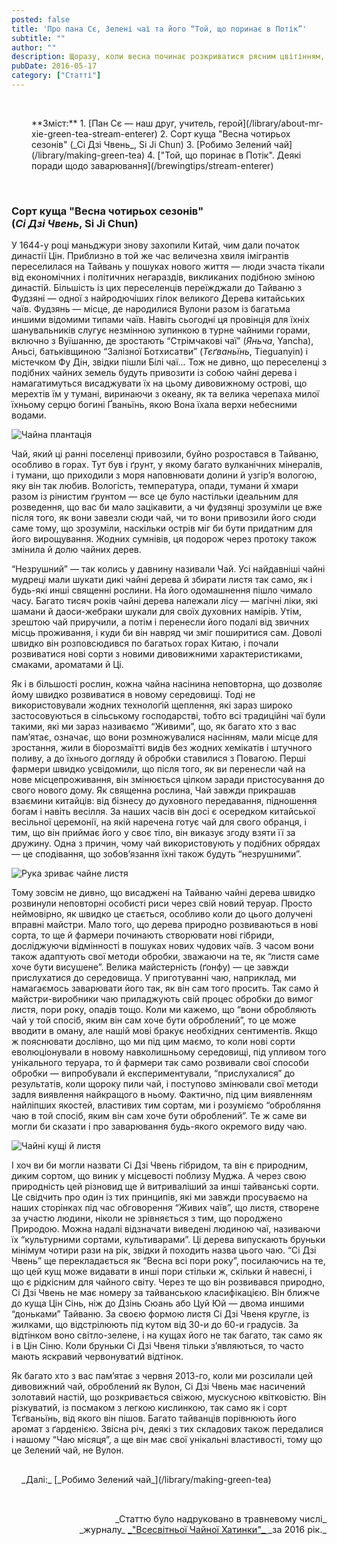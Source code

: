 ```yaml
---
posted: false
title: 'Про пана Сє, Зелені чаї та його “Той, що поринає в Потік”'
subtitle: ""
author: ""
description: Щоразу, коли весна починає розкриватися рясним цвітінням, Природа кличе нас до себе. Нам захотілося зібрати своїх гостей на чай і подивитися на перші зелені бростки в цьому році...
pubDate: 2016-05-17
category: ["Статті"]
---
```



<p>&nbsp;</p>

<section style="padding-left: 2rem;">
**Зміст:**
1. [Пан Сє — наш друг, учитель, герой](/library/about-mr-xie-green-tea-stream-enterer)
2. Сорт куща "Весна чотирьох сезонів" (_Сі Дзі Чвень_, Si Ji Chun)
3. [Робимо Зелений чай](/library/making-green-tea)
4. ["Той, що поринає в Потік". Деякі поради щодо заварювання](/brewingtips/stream-enterer)
</section>

<p>&nbsp;</p>

### Сорт куща "Весна чотирьох сезонів" <br />(_Сі Дзі Чвень_, Si Ji Chun)

У 1644-у році маньджури знову захопили Китай, чим дали початок династії Цін. Приблизно в той же час величезна хвиля імігрантів переселилася на Тайвань у пошуках нового життя — люди зчаста тікали від економічних і політичних негараздів, викликаних подібною зміною династій. Більшість із цих переселенців переїжджали до Тайваню з Фудзяні — одної з найродючіших гілок великого Дерева китайських чаїв. Фудзянь — місце, де народилися Вулони разом із багатьма иншими відомими типами чаїв. Навіть сьогодні ця провінція для їхніх шанувальників слугує незмінною зупинкою в турне чайними горами, включно з Вуїшанню, де зростають “Стрімчакові чаї” (_Яньча_, Yancha), Аньсі, батьківщиною “Залізної Ботхисатви” (_Тєґваньїнь_, Tieguanyin) і містечком Фу Дін, звідки пішли Білі чаї… Тож не дивно, що переселенці з подібних чайних земель будуть привозити із собою чайні дерева і намагатимуться висаджувати їх на цьому дивовижному острові, що мерехтів їм у тумані, виринаючи з океану, як та велика черепаха милої їхньому серцю богині Ґваньїнь, якою Вона їхала верхи небесними водами.

<img class="float-right" src={Image1.src} alt="Чайна плантація" />

Чай, який ці ранні поселенці привозили, буйно розростався в Тайваню, особливо в горах. Тут був і ґрунт, у якому багато вулканічних мінералів, і тумани, що приходили з моря наповнювати долини й узгір’я вологою, яку він так любив. Вологість, температура, опади, тумани й хмари разом із рінистим ґрунтом — все це було настільки ідеальним для розведення, що вас би мало зацікавити, а чи фудзянці зрозуміли це вже після того, як вони завезли сюди чай, чи то вони привозили його сюди саме тому, що зрозуміли, наскільки острів міг би бути придатним для його вирощування. Жодних сумнівів, ця подорож через протоку також змінила й долю чайних дерев.

“Незрушний” — так колись у давнину називали Чай. Усі найдавніші чайні мудреці мали шукати дикі чайні дерева й збирати листя так само, як і будь-які инші священні рослини. На його одомашнення пішло чимало часу. Багато тисяч років чайні дерева належали лісу — магічні ліки, які шамани й даоси-жебраки шукали для своїх духовних намірів. Утім, зрештою чай приручили, а потім і перенесли його подалі від звичних місць проживання, і куди би він навряд чи зміг поширитися сам. Доволі швидко він розповсюдився по багатьох горах Китаю, і почали розвиватися нові сорти  з новими дивовижними характеристиками, смаками, ароматами й Ці.

Як і в більшості рослин, кожна чайна насінина неповторна, що дозволяє йому швидко розвиватися в новому середовищі. Тоді не використовували жодних технолоґій щеплення, які зараз широко застосовуються в сільському господарстві, тобто всі традиційні чаї були такими, які ми зараз називаємо “Живими”, що, як багато хто з вас пам’ятає, означає, що вони розмножувалися насінням, мали місце для зростання, жили в біорозмаїтті видів без жодних хемікатів і штучного поливу, а до їхнього догляду й обробки ставилися з Повагою. Перші фармери швидко усвідомили, що після того, як ви перенесли чай на нове місцепроживання, він змінюється цілком заради пристосування до свого нового дому. Як священна рослина, Чай завжди прикрашав взаємини китайців: від бізнесу до духовного передавання, підношення богам і навіть весілля. За наших часів він досі є осередком китайської весільної церемонії, на якій наречена готує чай для свого обранця, і тим, що він приймає його у своє тіло, він виказує згоду взяти її за дружину. Одна з причин, чому чай використовують у подібних обрядах — це сподівання, що зобов’язання їхні також будуть “незрушними”.

<img class="float-left" src={Image2.src} alt="Рука зриває чайне листя" />

Тому зовсім не дивно, що висаджені на Тайваню чайні дерева швидко розвинули неповторні особисті риси через свій новий теруар. Просто неймовірно, як швидко це стається, особливо коли до цього долучені вправні майстри. Мало того, що дерева природно розвиваються в нові сорта, то ще й фармери починають створювати нові гібриди, досліджуючи відмінності в пошуках нових чудових чаїв. З часом вони також адаптують свої методи обробки, зважаючи на те, як “листя саме хоче бути висушене”. Велика майстерність (ґонфу) — це завжди прислухатися до середовища. У приготуванні чаю, наприклад, ми намагаємось заварювати його так, як він сам того просить. Так само й майстри-виробники чаю приладжують свій процес обробки до вимог листя, пори року, опадів тощо. Коли ми кажемо, що “вони обробляють чай у той спосіб, яким він сам хоче бути оброблений”, то це може вводити в оману, але нашій мові бракує необхідних сентиментів. Якщо ж пояснювати дослівно, що ми під цим маємо, то коли нові сорти еволюціонували в новому навколишньому середовищі, під упливом того унікального теруара, то й фармери так само розвивали свої способи обробки — випробували й експериментували, “прислухалися” до результатів, коли щороку пили чай, і поступово змінювали свої методи задля виявлення найкращого в ньому. Фактично, під цим виявленням найліпших якостей, властивих тим сортам, ми і розуміємо “обробляння чаю в той спосіб, яким він сам хоче бути оброблений”. Те ж саме ви могли би сказати і про заварювання будь-якого окремого виду чаю.

<img class="float-right" src={Image3.src} alt="Чайні кущі й листя" />

І хоч ви би могли назвати Сі Дзі Чвень гібридом, та він є природним, диким сортом, що виник у місцевості поблизу Муджа. А через свою природність цей різновид ще й витриваліший за инші тайванські сорти. Це свідчить про один із тих принципів, які ми завжди просуваємо на наших сторінках під час обговорення “Живих чаїв”, що листя, створене за участю людини, ніколи не зрівняється з тим, що породжено Природою. Можна надалі відзначати виведені людиною чаї, називаючи їх “культурними сортами, культиварами”. Ці дерева випускають бруньки мінімум чотири рази на рік, звідки й походить назва цього чаю. “Сі Дзі Чвень” ще перекладається як “Весна всі пори року”, посилаючись на те, що цей кущ може видавати в инші пори стільки ж, скільки й навесні, і що є рідкісним для чайного світу. Через те що він розвивався природно, Сі Дзі Чвень не має номеру за тайванською класифікацією. Він ближче до куща Цін Сінь, ніж до Дзінь Сюань або Цуй Юй — двома иншими “доньками” Тайваню. За своєю формою листя Сі Дзі Чвеня кругле, із жилками, що відстрілюють під кутом від 30-и до 60-и градусів. За відтінком воно світло-зелене, і на кущах його не так багато, так само як і в Цін Сіню. Коли бруньки Сі Дзі Чвеня тільки з’являються, то часто мають яскравий червонуватий відтінок.

Як багато хто з вас пам’ятає з червня 2013-го, коли ми розсилали цей дивовижний чай, оброблений як Вулон, Сі Дзі Чвень має насичений золотавий настій, що розкривається свіжою, мускусною квітковістю. Він різкуватий, із посмаком з легкою кислинкою, так само як і сорт Тєґваньїнь, від якого він пішов. Багато тайванців порівнюють його аромат з ґарденією. Звісна річ, деякі з тих складових також передалися і нашому “Чаю місяця”, а ще він має свої унікальні властивості, тому що це Зелений чай, не Вулон.

<section style="padding: 1rem 0 0 1rem;">
_Далі:_ [_Робимо Зелений чай_](/library/making-green-tea)
</section>

<p>&nbsp;</p>
<p align="right" style="font-size: 0.9rem;">_Статтю було надруковано в травневому числі_<br />_журналу_ <a title="globalteahut.org" href="http://www.globalteahut.org/" target="blank" rel="noopener">_"Всесвітньої Чайної Хатинки"_ </a>_за 2016 рік._</p>